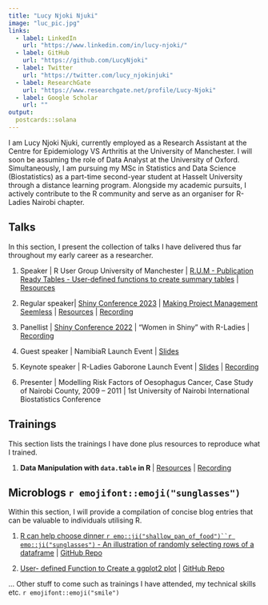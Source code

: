 ```yaml
---
title: "Lucy Njoki Njuki"
image: "luc_pic.jpg"
links:
  - label: LinkedIn
    url: "https://www.linkedin.com/in/lucy-njoki/"
  - label: GitHub
    url: "https://github.com/LucyNjoki"
  - label: Twitter
    url: "https://twitter.com/lucy_njokinjuki"
  - label: ResearchGate  
    url: "https://www.researchgate.net/profile/Lucy-Njoki"
  - label: Google Scholar  
    url: ""
output:
  postcards::solana
---
```


I am Lucy Njoki Njuki, currently employed as a Research Assistant at the Centre for Epidemiology VS Arthritis at the University of Manchester. I will soon be assuming the role of Data Analyst at the University of Oxford. Simultaneously, I am pursuing my MSc in Statistics and Data Science (Biostatistics) as a part-time second-year student at Hasselt University through a distance learning program. Alongside my academic pursuits, I actively contribute to the R community and serve as an organiser for R-Ladies Nairobi chapter.


## Talks

In this section, I present the collection of talks I have delivered thus far throughout my early career as a researcher.

1. Speaker | R User Group University of Manchester | [R.U.M - Publication Ready Tables - User-defined functions to create summary tables](https://lucynjuki.github.io/R.U.M-publication-ready-tables/) | [Resources](https://github.com/LucyNjoki/R.U.M-publication-ready-tables)

2. Regular speaker| [Shiny Conference 2023](https://shinyconf.appsilon.com/) | [Making Project Management Seemless](https://lucy-njuki.shinyapps.io/Gantt_Chart_ShinyConfy2023/) | [Resources](https://github.com/LucyNjuki/Shiny-Confy-2023) | [Recording](https://youtu.be/Gyc_hp-r7qc)

3. Panellist | [Shiny Conference 2022](https://hopin.com/events/shinyconference2022) | "Women in Shiny" with R-Ladies | [Recording](https://youtu.be/nSwSy0jd4g0)

4. Guest speaker | NamibiaR Launch Event | [Slides](https://github.com/rladies/meetup-presentations_nairobi/blob/master/NamibiaR%20Launch%20Event/NamibiaR_Lauch_by_NNL_R-LadiesNairobi.pptx) 

5. Keynote speaker | R-Ladies Gaborone Launch Event | [Slides](https://github.com/LucyNjoki/R-LadiesGaborone-Launch/blob/main/R-Ladies%20Gaborone%20Launch_NNL.pdf) | [Recording](https://youtu.be/8Di33E2jBJM)

6. Presenter | Modelling Risk Factors of Oesophagus Cancer, Case Study of Nairobi County, 2009 – 2011 | 1st University of Nairobi International Biostatistics Conference

## Trainings

This section lists the trainings I have done plus resources to reproduce what I trained.

1. **Data Manipulation with `data.table` in R ** | [Resources](https://github.com/LucyNjoki/R-LadiesAbuja_Data-Manipulation-with-data.table-in-R) | [Recording](https://youtu.be/3jp8cCV6oMg) 

## Microblogs `r emojifont::emoji("sunglasses")`

Within this section, I will provide a compilation of concise blog entries that can be valuable to individuals utilising R.

1. [R can help choose dinner `r emo::ji("shallow_pan_of_food")``r emo::ji("sunglasses")` - An illustration of randomly selecting rows of a dataframe](https://lucynjoki.github.io/randomly-selecting-rows-of-a-dataframe/) | [GitHub Repo](https://github.com/LucyNjoki/randomly-selecting-rows-of-a-dataframe)

2. [User- defined Function to Create a ggplot2 plot](https://lucynjoki.github.io/User-defined-Function-to-Create-a-ggplot2-plot/) | [GitHub Repo](https://github.com/LucyNjoki/User-defined-Function-to-Create-a-ggplot2-plot)


... Other stuff to come such as trainings I have attended, my technical skills etc. `r emojifont::emoji("smile")`